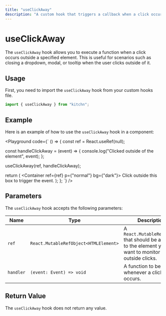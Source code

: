 ```yaml
---
title: "useClickAway"
description: "A custom hook that triggers a callback when a click occurs outside a specified element."
---
```



# useClickAway

The `useClickAway` hook allows you to execute a function when a click occurs outside a specified element. This is useful for scenarios such as closing a dropdown, modal, or tooltip when the user clicks outside of it.

## Usage

First, you need to import the `useClickAway` hook from your custom hooks file.

```jsx
import { useClickAway } from "kitchn";
```

## Example

Here is an example of how to use the `useClickAway` hook in a component:

<Playground
code={`
() => {
  const ref = React.useRef(null);

  const handleClickAway = (event) => {
    console.log("Clicked outside of the element", event);
  };

  useClickAway(ref, handleClickAway);

  return (
    <Container ref={ref} p={"normal"} bg={"dark"}>
      <Text>Click outside this box to trigger the event.</Text>
    </Container>
  );
};
`}
/>

## Parameters

The `useClickAway` hook accepts the following parameters:

| Name      | Type                                  | Description
|-----------|---------------------------------------|-------------------------------------------------------
| `ref`     | `React.MutableRefObject<HTMLElement>` | A `React.MutableRefObject` that should be attached to the element you want to monitor for outside clicks.
| `handler` | `(event: Event) => void`              | A function to be called whenever a click event occurs.

## Return Value

The `useClickAway` hook does not return any value.

